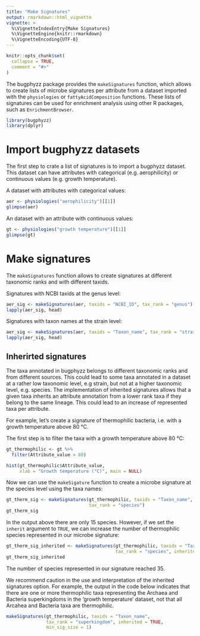 ```yaml
---
title: "Make Signatures"
output: rmarkdown::html_vignette
vignette: >
  %\VignetteIndexEntry{Make Signatures}
  %\VignetteEngine{knitr::rmarkdown}
  %\VignetteEncoding{UTF-8}
---
```


```r
knitr::opts_chunk$set(
  collapse = TRUE,
  comment = "#>"
)
```

The bugphyzz package provides the `makeSignatures` function, which allows to
create lists of microbe signatures per attribute from a dataset imported with
the `physiologies` or `fattyAcidComposition` functions. These lists of
signatures can be used for enrichment analysis using other R packages,
such as `EnrichmentBrowser`.

```r
library(bugphyzz)
library(dplyr)
```

# Import bugphyzz datasets

The first step to crate a list of signatures is to import a bugphyzz dataset.
This dataset can have attributes with categorical (e.g. aerophilicity) or 
continuous values (e.g. growth temperature).

A dataset with attributes with categorical values:

```r
aer <- physiologies("aerophilicity")[[1]]
glimpse(aer)
```

An dataset with an attribute with continuous values:

```r
gt <- physiologies("growth temperature")[[1]]
glimpse(gt)
```

# Make signatures

The `makeSignatures` function allows to create signatures at different
taxonomic ranks and with different taxids.

Signatures with NCBI taxids at the genus level:

```r
aer_sig <- makeSignatures(aer, taxids = "NCBI_ID", tax_rank = "genus")
lapply(aer_sig, head)
```

Signatures with taxon names at the strain level:

```r
aer_sig <- makeSignatures(aer, taxids = "Taxon_name", tax_rank = "strain")
lapply(aer_sig, head)
```

## Inherirted signatures

The taxa annotated in bugphyzz belongs to different taxonomic ranks and from
different sources. This could lead to some taxa annotated in a dataset at a
rather low taxonomic level, e.g strain, but not at a higher taxonomic level, 
e.g. species. The implementation of inherited signatures allows that a given
taxa inherits an attribute annotation from a lower rank taxa if they belong
to the same lineage. This could lead to an increase of represented taxa per
attribute.

For example, let's create a signature of thermophilic bacteria, i.e. with
a growth temperature above 80 °C.

The first step is to filter the taxa with a growth temperature above 80 °C:

```r
gt_thermophilic <- gt %>% 
  filter(Attribute_value > 80)

hist(gt_thermophilic$Attribute_value, 
     xlab = "Growth temperature (°C)", main = NULL)
```


Now we can use the `makeSigature` function to create a microbe signature at
the species level using the taxa names:

```r
gt_therm_sig <- makeSignatures(gt_thermophilic, taxids = "Taxon_name",
                               tax_rank = "species")
gt_therm_sig
```

In the output above there are only 15 species. However, if we set the
`inherit` argument to `TRUE`, we can increase the number of thermophilic 
species represented in our microbe signature:

```r
gt_therm_sig_inherited <- makeSignatures(gt_thermophilic, taxids = "Taxon_name",
                                         tax_rank = "species", inherited = TRUE)
gt_therm_sig_inherited
```

The number of species represented in our signature reached 35.

We recommend caution in the use and interpretation of the inherited signatures
option. For example, the output in the code below indicates that there
are one or more thermophilic taxa representing the Archaea and Bacteria 
superkingdoms in the 'growth temperature' dataset, 
not that all Arcahea and Bacteria taxa are thermophilic.

```r
makeSignatures(gt_thermophilic, taxids = "Taxon_name", 
               tax_rank = "superkingdom", inherited = TRUE,
               min_sig_size = 1)
```

